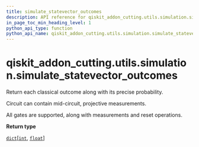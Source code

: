 ```yaml
---
title: simulate_statevector_outcomes
description: API reference for qiskit_addon_cutting.utils.simulation.simulate_statevector_outcomes
in_page_toc_min_heading_level: 1
python_api_type: function
python_api_name: qiskit_addon_cutting.utils.simulation.simulate_statevector_outcomes
---
```


<span id="qiskit-addon-cutting-utils-simulation-simulate-statevector-outcomes" />

# qiskit\_addon\_cutting.utils.simulation.simulate\_statevector\_outcomes

<Function id="qiskit_addon_cutting.utils.simulation.simulate_statevector_outcomes" isDedicatedPage={true} github="https://github.com/Qiskit/qiskit-addon-cutting/tree/stable/0.9/qiskit_addon_cutting/utils/simulation.py" signature="simulate_statevector_outcomes(qc, /)">
  Return each classical outcome along with its precise probability.

  Circuit can contain mid-circuit, projective measurements.

  All gates are supported, along with measurements and reset operations.

  **Return type**

  [`dict`](https://docs.python.org/3/library/stdtypes.html#dict "(in Python v3.13)")\[[`int`](https://docs.python.org/3/library/functions.html#int "(in Python v3.13)"), [`float`](https://docs.python.org/3/library/functions.html#float "(in Python v3.13)")]
</Function>

